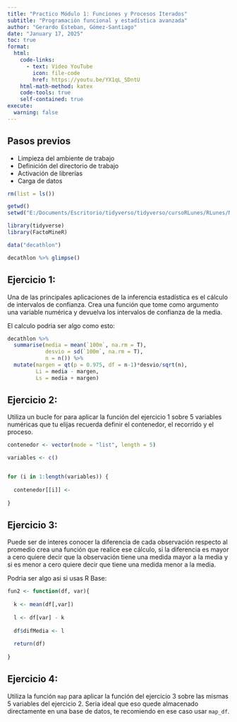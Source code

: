 ---
title: "Practico Módulo 1: Funciones y Procesos Iterados"
subtitle: "Programación funcional y estadística avanzada"
author: "Gerardo Esteban, Gómez-Santiago"
date: "January 17, 2025"
toc: true
format: 
  html:
    code-links:
      - text: Video YouTube
        icon: file-code
        href: https://youtu.be/YX1qL_SDntU
    html-math-method: katex
    code-tools: true
    self-contained: true
execute:
  warning: false
---

## Pasos previos

- Limpieza del ambiente de trabajo
- Definición del directorio de trabajo
- Activación de librerías
- Carga de datos


```{r}

rm(list = ls())

getwd()
setwd("E:/Documents/Escritorio/tidyverso/tidyverso/cursoRLunes/RLunes/Nivel2")

library(tidyverse)
library(FactoMineR)

data("decathlon")

decathlon %>% glimpse()

```
 
## Ejercicio 1:

Una de las principales aplicaciones de la inferencia estadística es el cálculo de intervalos de confianza. Crea una función que tome como argumento una variable numérica y devuelva los intervalos de confianza de la media.

El calculo podria ser algo como esto:


```{r}

decathlon %>% 
  summarise(media = mean(`100m`, na.rm = T),
            desvio = sd(`100m`, na.rm = T),
            n = n()) %>% 
  mutate(margen = qt(p = 0.975, df = n-1)*desvio/sqrt(n),
         Li = media - margen,
         Ls = media + margen)


```

## Ejercicio 2: 

Utiliza un bucle for para aplicar la función del ejercicio 1 sobre 5 variables numéricas que tu elijas recuerda definir el contenedor, el recorrido y el proceso.

```{r}

contenedor <- vector(mode = "list", length = 5)

variables <- c()


for (i in 1:length(variables)) {
  
  contenedor[[i]] <- 
    
}

```

## Ejercicio 3: 

Puede ser de interes conocer la diferencia de cada observación respecto al promedio crea una función que realice ese cálculo, si la diferencia es mayor a cero quiere decir que la observación tiene una medida mayor a la media y si es menor a cero quiere decir que tiene una medida menor a la media.

Podria ser algo asi si usas R Base:

```{r}


fun2 <- function(df, var){
  
  k <- mean(df[,var])
  
  l <- df[var] - k
  
  df$difMedia <- l
  
  return(df)
  
}


```



## Ejercicio 4: 

Utiliza la función `map` para aplicar la función del ejercicio 3 sobre las mismas 5 variables del ejercicio 2. Seria ideal que eso quede almacenado directamente en una base de datos, te recomiendo en ese caso usar `map_df`.


